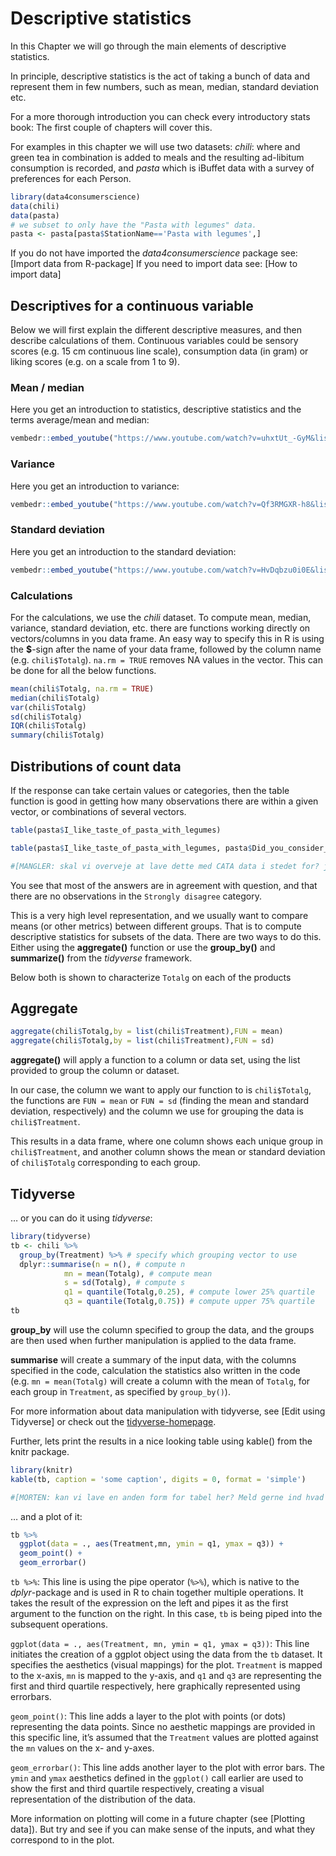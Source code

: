 # Descriptive statistics

In this Chapter we will go through the main elements of descriptive statistics.

In principle, descriptive statistics is the act of taking a bunch of data and represent them in few numbers, such as mean, median, standard deviation etc.

For a more thorough introduction you can check every introductory stats book: The first couple of chapters will cover this.

For examples in this chapter we will use two datasets: *chili*: where and green tea in combination is added to meals and the resulting ad-libitum consumption is recorded, and *pasta* which is iBuffet data with a survey of preferences for each Person.

```r
library(data4consumerscience)
data(chili)
data(pasta)
# we subset to only have the "Pasta with legumes" data. 
pasta <- pasta[pasta$StationName=='Pasta with legumes',]
```

If you do not have imported the *data4consumerscience* package see: [Import data from R-package] If you need to import data see: [How to import data]

## Descriptives for a continuous variable

Below we will first explain the different descriptive measures, and then describe calculations of them. Continuous variables could be sensory scores (e.g. 15 cm continuous line scale), consumption data (in gram) or liking scores (e.g. on a scale from 1 to 9).

### Mean / median

Here you get an introduction to statistics, descriptive statistics and the terms average/mean and median:

```r
vembedr::embed_youtube("https://www.youtube.com/watch?v=uhxtUt_-GyM&list=PL1328115D3D8A2566&index=1")
```

### Variance

Here you get an introduction to variance:

```r
vembedr::embed_youtube("https://www.youtube.com/watch?v=Qf3RMGXR-h8&list=PL1328115D3D8A2566&index=4")
```

### Standard deviation

Here you get an introduction to the standard deviation:

```r
vembedr::embed_youtube("https://www.youtube.com/watch?v=HvDqbzu0i0E&list=PL1328115D3D8A2566&index=5")
```

### Calculations

For the calculations, we use the *chili* dataset. To compute mean, median, variance, standard deviation, etc. there are functions working directly on vectors/columns in you data frame. An easy way to specify this in R is using the **\$**-sign after the name of your data frame, followed by the column name (e.g. `chili$Totalg`). `na.rm = TRUE` removes NA values in the vector. This can be done for all the below functions.

```r
mean(chili$Totalg, na.rm = TRUE)
median(chili$Totalg)
var(chili$Totalg)
sd(chili$Totalg)
IQR(chili$Totalg)
summary(chili$Totalg)
```

## Distributions of count data

If the response can take certain values or categories, then the table function is good in getting how many observations there are within a given vector, or combinations of several vectors.

```r
table(pasta$I_like_taste_of_pasta_with_legumes)
```

```r
table(pasta$I_like_taste_of_pasta_with_legumes, pasta$Did_you_consider_the_proteincontent_of_the_dishes_you_choose)
```

```r
#[MANGLER: skal vi overveje at lave dette med CATA data i stedet for? jeg er ikke helt vild med legumes datasættet nemlig.... men kan også bare blive stående]
```

You see that most of the answers are in agreement with question, and that there are no observations in the `Strongly disagree` category.

This is a very high level representation, and we usually want to compare means (or other metrics) between different groups. That is to compute descriptive statistics for subsets of the data. There are two ways to do this. Either using the **aggregate()** function or use the **group_by()** and **summarize()** from the *tidyverse* framework.

Below both is shown to characterize `Totalg` on each of the products

## Aggregate

```r
aggregate(chili$Totalg,by = list(chili$Treatment),FUN = mean)
aggregate(chili$Totalg,by = list(chili$Treatment),FUN = sd)
```

**aggregate()** will apply a function to a column or data set, using the list provided to group the column or dataset.

In our case, the column we want to apply our function to is `chili$Totalg`, the functions are `FUN = mean` or `FUN = sd` (finding the mean and standard deviation, respectively) and the column we use for grouping the data is `chili$Treatment`.

This results in a data frame, where one column shows each unique group in `chili$Treatment`, and another column shows the mean or standard deviation of `chili$Totalg` corresponding to each group.

## Tidyverse

... or you can do it using *tidyverse*:

```r
library(tidyverse)
tb <- chili %>% 
  group_by(Treatment) %>% # specify which grouping vector to use
  dplyr::summarise(n = n(), # compute n
            mn = mean(Totalg), # compute mean
            s = sd(Totalg), # compute s
            q1 = quantile(Totalg,0.25), # compute lower 25% quartile
            q3 = quantile(Totalg,0.75)) # compute upper 75% quartile
tb  
```

**group_by** will use the column specified to group the data, and the groups are then used when further manipulation is applied to the data frame.

**summarise** will create a summary of the input data, with the columns specified in the code, calculation the statistics also written in the code (e.g. `mn = mean(Totalg)` will create a column with the mean of `Totalg`, for each group in `Treatment`, as specified by `group_by()`).

For more information about data manipulation with tidyverse, see [Edit using Tidyverse] or check out the [tidyverse-homepage](https://www.tidyverse.org/).

Further, lets print the results in a nice looking table using kable() from the knitr package.

```r
library(knitr)
kable(tb, caption = 'some caption', digits = 0, format = 'simple')
```

```r
#[MORTEN: kan vi lave en anden form for tabel her? Meld gerne ind hvad type data det kunne være?? for den man får ud giver ikke så meget mening set fra vores side. og så skal vi overveje om "tidyverse" er nice to know viden?]

```

... and a plot of it:

```r
tb %>% 
  ggplot(data = ., aes(Treatment,mn, ymin = q1, ymax = q3)) + 
  geom_point() + 
  geom_errorbar()
```

`tb %>%`: This line is using the pipe operator (`%>%`), which is native to the *dplyr*-package and is used in R to chain together multiple operations. It takes the result of the expression on the left and pipes it as the first argument to the function on the right. In this case, `tb` is being piped into the subsequent operations.

`ggplot(data = ., aes(Treatment, mn, ymin = q1, ymax = q3))`: This line initiates the creation of a ggplot object using the data from the `tb` dataset. It specifies the aesthetics (visual mappings) for the plot. `Treatment` is mapped to the x-axis, `mn` is mapped to the y-axis, and `q1` and `q3` are representing the first and third quartile respectively, here graphically represented using errorbars.

`geom_point()`: This line adds a layer to the plot with points (or dots) representing the data points. Since no aesthetic mappings are provided in this specific line, it's assumed that the `Treatment` values are plotted against the `mn` values on the x- and y-axes.

`geom_errorbar()`: This line adds another layer to the plot with error bars. The `ymin` and `ymax` aesthetics defined in the `ggplot()` call earlier are used to show the first and third quartile respectively, creating a visual representation of the distribution of the data.

More information on plotting will come in a future chapter (see [Plotting data]). But try and see if you can make sense of the inputs, and what they correspond to in the plot.
